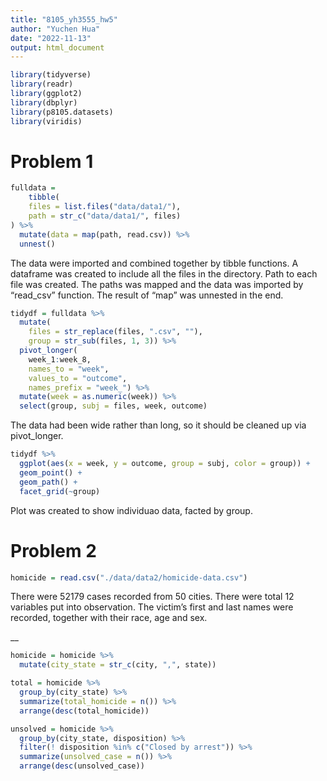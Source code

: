 ```yaml
---
title: "8105_yh3555_hw5"
author: "Yuchen Hua"
date: "2022-11-13"
output: html_document
---
```


```r
library(tidyverse)
library(readr)
library(ggplot2)
library(dbplyr)
library(p8105.datasets)
library(viridis)
```

# Problem 1
```r
fulldata = 
    tibble(
    files = list.files("data/data1/"),
    path = str_c("data/data1/", files)
) %>%
  mutate(data = map(path, read.csv)) %>%
  unnest()
```
The data were imported and combined together by tibble functions. A dataframe was created to include all the files in the directory. Path to each file was created. The paths was mapped and the data was imported by "read_csv" function. The result of "map" was unnested in the end. 

```r
tidydf = fulldata %>%
  mutate( 
    files = str_replace(files, ".csv", ""),
    group = str_sub(files, 1, 3)) %>%
  pivot_longer(
    week_1:week_8,
    names_to = "week",
    values_to = "outcome",
    names_prefix = "week_") %>%
  mutate(week = as.numeric(week)) %>%
  select(group, subj = files, week, outcome)
```
The data had been wide rather than long, so it should be cleaned up via pivot_longer.


```r
tidydf %>%
  ggplot(aes(x = week, y = outcome, group = subj, color = group)) +
  geom_point() +
  geom_path() +
  facet_grid(~group)
```
Plot was created to show individuao data, facted by group. 
 
#  Problem 2
```r
homicide = read.csv("./data/data2/homicide-data.csv")
```
There were 52179 cases recorded from 50 cities. There were total 12 variables put into observation. The victim's first and last names were recorded, together with their race, age and sex. 

__
```r
homicide = homicide %>%
  mutate(city_state = str_c(city, ",", state))
```

```r
total = homicide %>%
  group_by(city_state) %>%
  summarize(total_homicide = n()) %>% 
  arrange(desc(total_homicide))
```

```r
unsolved = homicide %>%
  group_by(city_state, disposition) %>%
  filter(! disposition %in% c("Closed by arrest")) %>%
  summarize(unsolved_case = n()) %>%
  arrange(desc(unsolved_case))
```



